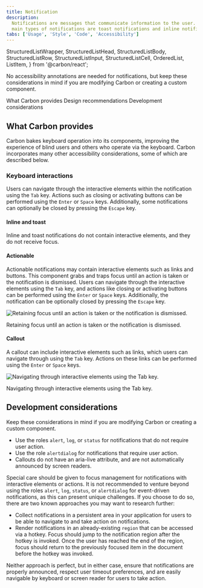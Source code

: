 ```yaml
---
title: Notification
description:
  Notifications are messages that communicate information to the user. The two
  main types of notifications are toast notifications and inline notifications.
tabs: ['Usage', 'Style', 'Code', 'Accessibility']
---
```



  StructuredListWrapper,
  StructuredListHead,
  StructuredListBody,
  StructuredListRow,
  StructuredListInput,
  StructuredListCell,
  OrderedList,
  ListItem,
} from '@carbon/react';

<PageDescription>

No accessibility annotations are needed for notifications, but keep these
considerations in mind if you are modifying Carbon or creating a custom
component.

</PageDescription>

<AnchorLinks>
  <AnchorLink>What Carbon provides</AnchorLink>
  <AnchorLink>Design recommendations</AnchorLink>
  <AnchorLink>Development considerations</AnchorLink>
</AnchorLinks>

## What Carbon provides

Carbon bakes keyboard operation into its components, improving the experience of
blind users and others who operate via the keyboard. Carbon incorporates many
other accessibility considerations, some of which are described below.

### Keyboard interactions

Users can navigate through the interactive elements within the notification
using the `Tab` key. Actions such as closing or activating buttons can be
performed using the `Enter` or `Space` keys. Additionally, some notifications
can optionally be closed by pressing the `Escape` key.

#### Inline and toast

Inline and toast notifications do not contain interactive elements, and they do
not receive focus.

#### Actionable

Actionable notifications may contain interactive elements such as links and
buttons. This component grabs and traps focus until an action is taken or the
notification is dismissed. Users can navigate through the interactive elements
using the `Tab` key, and actions like closing or activating buttons can be
performed using the `Enter` or `Space` keys. Additionally, the notification can
be optionally closed by pressing the `Escape` key.

<Row>
<Column colLg={8}>

![Retaining focus until an action is taken or the notification is dismissed.](images/notification-accessibility-actionable.png)

<Caption>
  Retaining focus until an action is taken or the notification is dismissed.
</Caption>

</Column>
</Row>

#### Callout

A callout can include interactive elements such as links, which users can
navigate through using the `Tab` key. Actions on these links can be performed
using the `Enter` or `Space` keys.

<Row>
<Column colLg={8}>

![Navigating through interactive elements using the Tab key.](images/notification-accessibility-callout.png)

<Caption>Navigating through interactive elements using the Tab key.</Caption>

</Column>
</Row>

## Development considerations

Keep these considerations in mind if you are modifying Carbon or creating a
custom component.

- Use the roles `alert`, `log`, or `status` for notifications that do not
  require user action.
- Use the role `alertdialog` for notifications that require user action.
- Callouts do not have an aria-live attribute, and are not automatically
  announced by screen readers.

Special care should be given to focus management for notifications with
interactive elements or actions. It is not recommended to venture beyond using
the roles `alert`, `log`, `status`, or `alertdialog` for event-driven
notifications, as this can present unique challenges. If you choose to do so,
there are two known approaches you may want to research further:

- Collect notifications in a persistent area in your application for users to be
  able to navigate to and take action on notifications.
- Render notifications in an already-existing `region` that can be accessed via
  a hotkey. Focus should jump to the notification region after the hotkey is
  invoked. Once the user has reached the end of the region, focus should return
  to the previously focused item in the document before the hotkey was invoked.

Neither approach is perfect, but in either case, ensure that notifications are
properly announced, respect user timeout preferences, and are easily navigable
by keyboard or screen reader for users to take action.

<A11yStatus layout="table" components="Notification" />

